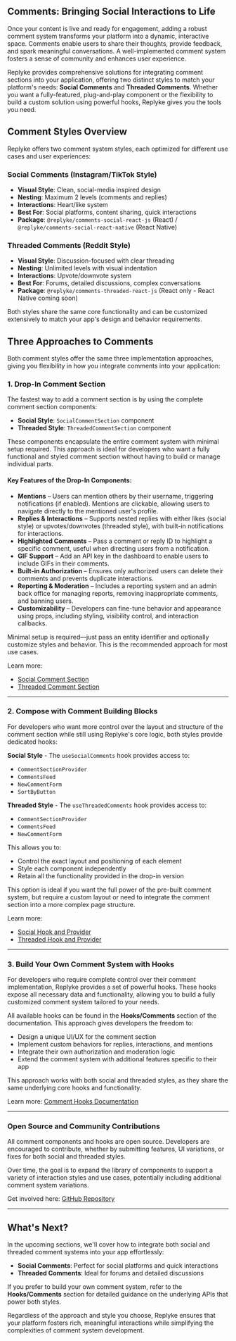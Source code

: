 ## Comments: Bringing Social Interactions to Life

Once your content is live and ready for engagement, adding a robust comment system transforms your platform into a dynamic, interactive space. Comments enable users to share their thoughts, provide feedback, and spark meaningful conversations. A well-implemented comment system fosters a sense of community and enhances user experience.

Replyke provides comprehensive solutions for integrating comment sections into your application, offering two distinct styles to match your platform's needs: **Social Comments** and **Threaded Comments**. Whether you want a fully-featured, plug-and-play component or the flexibility to build a custom solution using powerful hooks, Replyke gives you the tools you need.

## Comment Styles Overview

Replyke offers two comment system styles, each optimized for different use cases and user experiences:

### Social Comments (Instagram/TikTok Style)
- **Visual Style**: Clean, social-media inspired design
- **Nesting**: Maximum 2 levels (comments and replies)
- **Interactions**: Heart/like system
- **Best For**: Social platforms, content sharing, quick interactions
- **Package**: `@replyke/comments-social-react-js` (React) / `@replyke/comments-social-react-native` (React Native)

### Threaded Comments (Reddit Style)
- **Visual Style**: Discussion-focused with clear threading
- **Nesting**: Unlimited levels with visual indentation
- **Interactions**: Upvote/downvote system
- **Best For**: Forums, detailed discussions, complex conversations
- **Package**: `@replyke/comments-threaded-react-js` (React only - React Native coming soon)

Both styles share the same core functionality and can be customized extensively to match your app's design and behavior requirements.

## Three Approaches to Comments

Both comment styles offer the same three implementation approaches, giving you flexibility in how you integrate comments into your application:

### 1. Drop-In Comment Section

The fastest way to add a comment section is by using the complete comment section components:
- **Social Style**: `SocialCommentSection` component
- **Threaded Style**: `ThreadedCommentSection` component

These components encapsulate the entire comment system with minimal setup required. This approach is ideal for developers who want a fully functional and styled comment section without having to build or manage individual parts.

#### Key Features of the Drop-In Components:

- **Mentions** – Users can mention others by their username, triggering notifications (if enabled). Mentions are clickable, allowing users to navigate directly to the mentioned user's profile.
- **Replies & Interactions** – Supports nested replies with either likes (social style) or upvotes/downvotes (threaded style), with built-in notifications for interactions.
- **Highlighted Comments** – Pass a comment or reply ID to highlight a specific comment, useful when directing users from a notification.
- **GIF Support** – Add an API key in the dashboard to enable users to include GIFs in their comments.
- **Built-in Authorization** – Ensures only authorized users can delete their comments and prevents duplicate interactions.
- **Reporting & Moderation** – Includes a reporting system and an admin back office for managing reports, removing inappropriate comments, and banning users.
- **Customizability** – Developers can fine-tune behavior and appearance using props, including styling, visibility control, and interaction callbacks.

Minimal setup is required—just pass an entity identifier and optionally customize styles and behavior. This is the recommended approach for most use cases.

Learn more:
- [Social Comment Section](./comments/social/component)
- [Threaded Comment Section](./comments/threaded/component)

---

### 2. Compose with Comment Building Blocks

For developers who want more control over the layout and structure of the comment section while still using Replyke's core logic, both styles provide dedicated hooks:

**Social Style** - The `useSocialComments` hook provides access to:
- `CommentSectionProvider`
- `CommentsFeed`
- `NewCommentForm`
- `SortByButton`

**Threaded Style** - The `useThreadedComments` hook provides access to:
- `CommentSectionProvider`
- `CommentsFeed`
- `NewCommentForm`

This allows you to:

- Control the exact layout and positioning of each element
- Style each component independently
- Retain all the functionality provided in the drop-in version

This option is ideal if you want the full power of the pre-built comment system, but require a custom layout or need to integrate the comment section into a more complex page structure.

Learn more:
- [Social Hook and Provider](./comments/social/provider-and-hook)
- [Threaded Hook and Provider](./comments/threaded/provider-and-hook)

---

### 3. Build Your Own Comment System with Hooks

For developers who require complete control over their comment implementation, Replyke provides a set of powerful hooks. These hooks expose all necessary data and functionality, allowing you to build a fully customized comment system tailored to your needs.

All available hooks can be found in the **Hooks/Comments** section of the documentation. This approach gives developers the freedom to:

- Design a unique UI/UX for the comment section
- Implement custom behaviors for replies, interactions, and mentions
- Integrate their own authorization and moderation logic
- Extend the comment system with additional features specific to their app

This approach works with both social and threaded styles, as they share the same underlying core hooks and functionality.

Learn more: [Comment Hooks Documentation](./hooks)

---

### Open Source and Community Contributions

All comment components and hooks are open source. Developers are encouraged to contribute, whether by submitting features, UI variations, or fixes for both social and threaded styles.

Over time, the goal is to expand the library of components to support a variety of interaction styles and use cases, potentially including additional comment system variations.

Get involved here: [GitHub Repository](https://github.com/replyke/monorepo)

---

## What's Next?

In the upcoming sections, we'll cover how to integrate both social and threaded comment systems into your app effortlessly:

- **Social Comments**: Perfect for social platforms and quick interactions
- **Threaded Comments**: Ideal for forums and detailed discussions

If you prefer to build your own comment system, refer to the **Hooks/Comments** section for detailed guidance on the underlying APIs that power both styles.

Regardless of the approach and style you choose, Replyke ensures that your platform fosters rich, meaningful interactions while simplifying the complexities of comment system development.